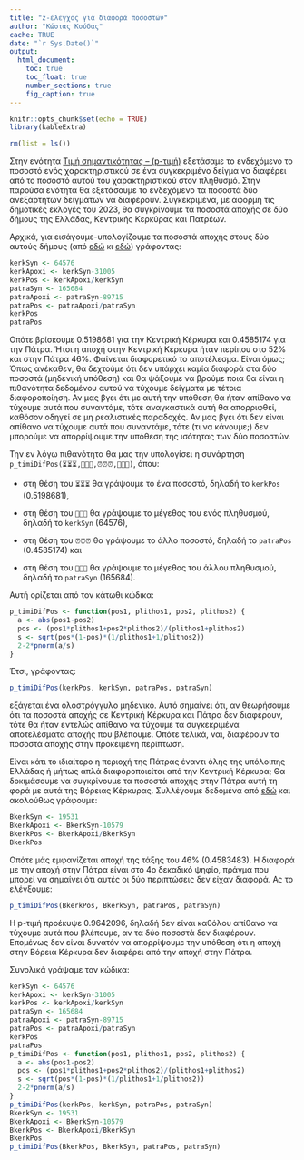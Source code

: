 ```yaml
---
title: "z-έλεγχος για διαφορά ποσοστών"
author: "Κώστας Κούδας"
cache: TRUE
date: "`r Sys.Date()`"
output:
  html_document:
    toc: true
    toc_float: true
    number_sections: true
    fig_caption: true
---
```


```r
knitr::opts_chunk$set(echo = TRUE)
library(kableExtra)
```

```r
rm(list = ls())
```

Στην ενότητα [Τιμή σημαντικότητας – (p-τιμή)](tTest.html#2_Τιμή_σημαντικότητας_–_(p-τιμή)) εξετάσαμε το ενδεχόμενο το ποσοστό ενός χαρακτηριστικού σε ένα συγκεκριμένο δείγμα να διαφέρει από το ποσοστό αυτού του χαρακτηριστικού στον πληθυσμό. Στην παρούσα ενότητα θα εξετάσουμε το ενδεχόμενο τα ποσοστά δύο ανεξάρτητων δειγμάτων να διαφέρουν. Συγκεκριμένα, με αφορμή τις δημοτικές εκλογές του 2023, θα συγκρίνουμε τα ποσοστά αποχής σε δύο δήμους της Ελλάδας, Κεντρικής Κερκύρας και Πατρέων.

Αρχικά, για εισάγουμε-υπολογίζουμε τα ποσοστά αποχής στους δύο αυτούς δήμους (από [εδώ](https://ekloges.ypes.gr/current/d/home/municipalities/9118/) κι [εδώ](https://ekloges.ypes.gr/current/d/home/municipalities/9134/)) γράφοντας:

```r
kerkSyn <- 64576
kerkApoxi <- kerkSyn-31005
kerkPos <- kerkApoxi/kerkSyn
patraSyn <- 165684
patraApoxi <- patraSyn-89715
patraPos <- patraApoxi/patraSyn
kerkPos
patraPos
```

Οπότε βρίσκουμε 0.5198681 για την Κεντρική Κέρκυρα και 0.4585174 για την Πάτρα. Ήτοι η αποχή στην Κεντρική Κέρκυρα ήταν περίπου στο 52% και στην Πάτρα 46%. Φαίνεται διαφορετικό το αποτέλεσμα. Είναι όμως; Όπως ανέκαθεν, θα δεχτούμε ότι δεν υπάρχει καμία διαφορά στα δύο ποσοστά (μηδενική υπόθεση) και θα ψάξουμε να βρούμε ποια θα είναι η πιθανότητα δεδομένου αυτού να τύχουμε δείγματα με τέτοια διαφοροποίηση. Αν μας βγει ότι με αυτή την υπόθεση θα ήταν απίθανο να τύχουμε αυτά που συναντάμε, τότε αναγκαστικά αυτή θα απορριφθεί, καθόσον οδηγεί σε μη ρεαλιστικές παραδοχές. Αν μας βγει ότι δεν είναι απίθανο να τύχουμε αυτά που συναντάμε, τότε (τι να κάνουμε;) δεν μπορούμε να απορρίψουμε την υπόθεση της ισότητας των δύο ποσοστών.

Την εν λόγω πιθανότητα θα μας την υπολογίσει η συνάρτηση `p_timiDifPos(⏳⏳⏳,👩👩👩,⏰⏰⏰,👦👦👦)`, όπου:

-   στη θέση του `⏳⏳⏳` θα γράψουμε το ένα ποσοστό, δηλαδή το `kerkPos` (0.5198681),

-   στη θέση του `👩👩👩` θα γράψουμε το μέγεθος του ενός πληθυσμού, δηλαδή το `kerkSyn` (64576),

-   στη θέση του `⏰⏰⏰` θα γράψουμε το άλλο ποσοστό, δηλαδή το `patraPos` (0.4585174) και

-   στη θέση του `👦👦👦` θα γράψουμε το μέγεθος του άλλου πληθυσμού, δηλαδή το `patraSyn` (165684).

Αυτή ορίζεται από τον κάτωθι κώδικα:

```r
p_timiDifPos <- function(pos1, plithos1, pos2, plithos2) {
  a <- abs(pos1-pos2)
  pos <- (pos1*plithos1+pos2*plithos2)/(plithos1+plithos2)
  s <- sqrt(pos*(1-pos)*(1/plithos1+1/plithos2))
  2-2*pnorm(a/s)
}
```

Έτσι, γράφοντας:

```r
p_timiDifPos(kerkPos, kerkSyn, patraPos, patraSyn)
```

εξάγεται ένα ολοστρόγγυλο μηδενικό. Αυτό σημαίνει ότι, αν θεωρήσουμε ότι τα ποσοστά αποχής σε Κεντρική Κέρκυρα και Πάτρα δεν διαφέρουν, τότε θα ήταν εντελώς απίθανο να τύχουμε τα συγκεκριμένα αποτελέσματα αποχής που βλέπουμε. Οπότε τελικά, ναι, διαφέρουν τα ποσοστά αποχής στην προκειμένη περίπτωση.

Είναι κάτι το ιδιαίτερο η περιοχή της Πάτρας έναντι όλης της υπόλοιπης Ελλάδας ή μήπως απλά διαφοροποιείται από την Κεντρική Κέρκυρα; Θα δοκιμάσουμε να συγκρίνουμε τα ποσοστά αποχής στην Πάτρα αυτή τη φορά με αυτά της Βόρειας Κέρκυρας. Συλλέγουμε δεδομένα από [εδώ](https://ekloges.ypes.gr/current/d/home/municipalities/9326/) και ακολούθως γράφουμε:

```r
BkerkSyn <- 19531
BkerkApoxi <- BkerkSyn-10579
BkerkPos <- BkerkApoxi/BkerkSyn
BkerkPos
```

Οπότε μάς εμφανίζεται αποχή της τάξης του 46% (0.4583483). Η διαφορά με την αποχή στην Πάτρα είναι στο 4ο δεκαδικό ψηφίο, πράγμα που μπορεί να σημαίνει ότι αυτές οι δύο περιπτώσεις δεν είχαν διαφορά. Ας το ελέγξουμε:

```r
p_timiDifPos(BkerkPos, BkerkSyn, patraPos, patraSyn)
```

Η p-τιμή προέκυψε 0.9642096, δηλαδή δεν είναι καθόλου απίθανο να τύχουμε αυτά που βλέπουμε, αν τα δύο ποσοστά δεν διαφέρουν. Επομένως δεν είναι δυνατόν να απορρίψουμε την υπόθεση ότι η αποχή στην Βόρεια Κέρκυρα δεν διαφέρει από την αποχή στην Πάτρα.

Συνολικά γράψαμε τον κώδικα:

```r
kerkSyn <- 64576
kerkApoxi <- kerkSyn-31005
kerkPos <- kerkApoxi/kerkSyn
patraSyn <- 165684
patraApoxi <- patraSyn-89715
patraPos <- patraApoxi/patraSyn
kerkPos
patraPos
p_timiDifPos <- function(pos1, plithos1, pos2, plithos2) {
  a <- abs(pos1-pos2)
  pos <- (pos1*plithos1+pos2*plithos2)/(plithos1+plithos2)
  s <- sqrt(pos*(1-pos)*(1/plithos1+1/plithos2))
  2-2*pnorm(a/s)
}
p_timiDifPos(kerkPos, kerkSyn, patraPos, patraSyn)
BkerkSyn <- 19531
BkerkApoxi <- BkerkSyn-10579
BkerkPos <- BkerkApoxi/BkerkSyn
BkerkPos
p_timiDifPos(BkerkPos, BkerkSyn, patraPos, patraSyn)
```

